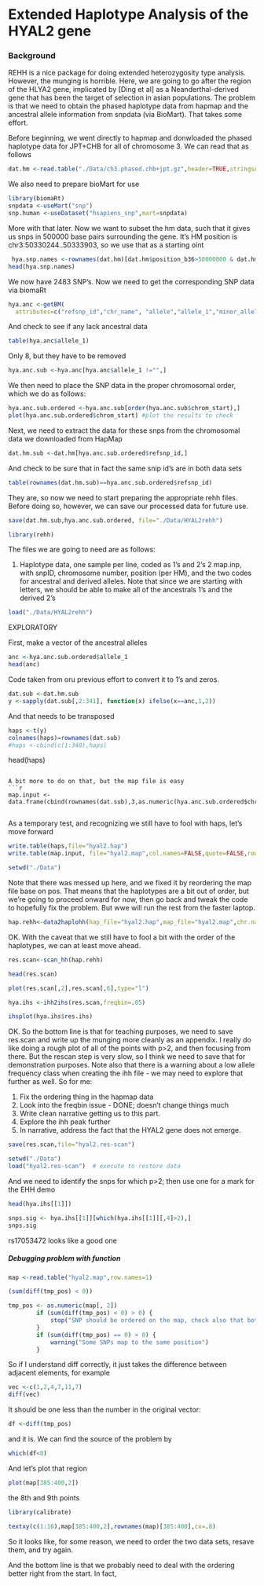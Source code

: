 Extended Haplotype Analysis of the HYAL2 gene
========================================================
### Background

REHH is a nice package for doing extended heterozygosity type analysis.  However, the munging is horrible.  Here, we are going to go after the region of the HLYA2 gene, implicated by [Ding et al] as a Neanderthal-derived gene that has been the target of selection in asian populations.  The problem is that we need to obtain the phased haplotype data from hapmap and the ancestral allele information from snpdata (via BioMart).  That takes some effort.

Before beginning, we went directly to hapmap and donwloaded the phased haplotype data for JPT+CHB for all of chromosome 3.  We can read that as follows
```r
dat.hm <-read.table("./Data/ch3.phased.chb+jpt.gz",header=TRUE,stringsAsFactors=FALSE,row.names=1) #read downloaded (but still compressed) haplotype file
```
We also need to prepare bioMart for use
```r
library(biomaRt)
snpdata <-useMart("snp")
snp.human <-useDataset("hsapiens_snp",mart=snpdata)
```
More with that later.  Now we want to subset the hm data, such that it gives us snps in 500000 base pairs surrounding the gene.  It's HM position is chr3:50330244..50333903, so we use that as a starting oint
```r
 hya.snp.names <-rownames(dat.hm)[dat.hm$position_b36>50000000 & dat.hm$position_b36<55000000]
head(hya.snp.names)
```
We now have 2483 SNP's.  Now we need to get the corresponding SNP data via biomaRt
```r
hya.anc <-getBM(
  attributes=c("refsnp_id","chr_name", "allele","allele_1","minor_allele","chrom_start"),filters=c("snp_filter","chr_name"),,values=list(hya.snp.names,"3"),mart=snp.human)
```
And check to see if any lack ancestral data
```r
table(hya.anc$allele_1)
```
Only 8, but they have to be removed
```r
hya.anc.sub <-hya.anc[hya.anc$allele_1 !="",]
```
We then need to place the SNP data in the proper chromosomal order, which we do as follows:
```r
hya.anc.sub.ordered <-hya.anc.sub[order(hya.anc.sub$chrom_start),]
plot(hya.anc.sub.ordered$chrom_start) #plot the results to check
```

Next, we need to extract the data for these snps from the chromosomal data we downloaded from HapMap
```r
dat.hm.sub <-dat.hm[hya.anc.sub.ordered$refsnp_id,]
```
And check to be sure that in fact the same snip id's are in both data sets
```r
table(rownames(dat.hm.sub)==hya.anc.sub.ordered$refsnp_id)
```
They are, so now we need to start preparing the appropriate rehh files.  Before doing so, however, we can save our processed data for future use.
```r
save(dat.hm.sub,hya.anc.sub.ordered, file="./Data/HYAL2rehh")
```
```r
library(rehh)
```
The files we are going to need are as follows:

1.  Haplotype data, one sample per line, coded as 1's and 2's
2  map.inp, with snpID, chromosome number, position (per HM), and the two codes for ancestral and derived alleles.  Note that since we are starting with letters, we should be able to make all of the ancestrals 1's and the derived 2's
```r
load("./Data/HYAL2rehh")
```
EXPLORATORY

First, make a vector of the ancestral alleles
```r
anc <-hya.anc.sub.ordered$allele_1
head(anc)
```
Code taken from oru previous effort to convert it to 1's and zeros.
```r
dat.sub <-dat.hm.sub
y <-sapply(dat.sub[,2:341], function(x) ifelse(x==anc,1,2))
```

And that needs to be transposed
```r
haps <-t(y)
colnames(haps)=rownames(dat.sub)
#haps <-cbind(c(1:340),haps)
```
head(haps)
```

A bit more to do on that, but the map file is easy
```r
map.input <-data.frame(cbind(rownames(dat.sub),3,as.numeric(hya.anc.sub.ordered$chrom_start),1,2),stringsAsFactors=FALSE)
 

```

As a temporary test, and recognizing we still have to fool with haps, let's move forward
```r
write.table(haps,file="hyal2.hap")
write.table(map.input, file="hyal2.map",col.names=FALSE,quote=FALSE,row.names=FALSE)
```
```r
setwd("./Data")
```

Note that there was messed up here, and we fixed it by reordering the map file base on pos.  That means that the haplotypes are a bit out of order, but we're going to proceed onward for now, then go back and tweak the code to hopefully fix the problem.  But wwe will run the rest from the faster laptop.
```r
hap.rehh<-data2haplohh(hap_file="hyal2.hap",map_file="hyal2.map",chr.name=3)
```

OK.  With the caveat that we still have to fool a bit with the order of the haplotypes, we can at least move ahead.

```r
res.scan<-scan_hh(hap.rehh)
```
```r
head(res.scan)
```
```r
plot(res.scan[,2],res.scan[,6],type="l")
```

```r
hya.ihs <-ihh2ihs(res.scan,freqbin=.05)
```
```r
ihsplot(hya.ihs$res.ihs)
```
OK.  So the bottom line is that for teaching purposes, we need to save res.scan and write up the munging more cleanly as an appendix.  I really do like doing a rough plot of all of the points with p>2, and then focusing from there.  But the rescan step is very slow, so I think we need to save that for demonstration purposes.  Note also that there is a warning about a low allele frequency class when creating the ihh file - we may need to explore that further as well.  So for me:

1.  Fix the ordering thing in the hapmap data
2.  Look into the freqbin issue - DONE; doesn't change things much
3.  Write clean narrative getting us to this part.
4.  Explore the ihh peak further
5.  In narrative, address the fact that the HYAL2 gene does not emerge.

```r
save(res.scan,file="hyal2.res-scan")
```
```r
setwd("./Data")
load("hyal2.res-scan")  # execute to restore data
```

And we need to identify the snps for which p>2; then use one for a mark for the EHH demo
```r
head(hya.ihs[[1]])
```
```r
snps.sig <- hya.ihs[[1]][which(hya.ihs[[1]][,4]>2),]
snps.sig
```
rs17053472  looks like a good one

##### Debugging problem with function
```r
map <-read.table("hyal2.map",row.names=1)
```
```r
(sum(diff(tmp_pos) < 0))
```
```r
tmp_pos <- as.numeric(map[, 2])
        if (sum(diff(tmp_pos) < 0) > 0) {
            stop("SNP should be ordered on the map, check also that both haplotypes (column of haplo) and map (row of map) are ordered in the same way")
        }
        if (sum(diff(tmp_pos) == 0) > 0) {
            warning("Some SNPs map to the same position")
        }
```
So if I understand diff correctly, it just takes the difference between adjacent elements, for example
```r
vec <-c(1,2,4,7,11,7)
diff(vec)
```
It should be one less than the number in the original vector:

```r
df <-diff(tmp_pos)
```
and it is.  We can find the source of the problem by
```r
which(df<0)
```
And let's plot that region
```r
plot(map[385:400,2])
```
the 8th and 9th points 

```r
library(calibrate)
```
```r
textxy(c(1:16),map[385:400,2],rownames(map)[385:400],cx=.8)
```
So it looks like, for some reason, we need to order the two data sets, resave them, and try again.

And the bottom line is that we probably need to deal with the ordering better right from the start.  In fact, 

